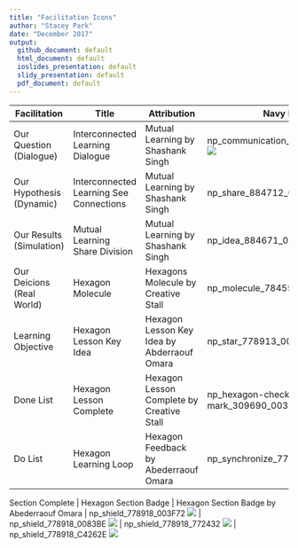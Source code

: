 ```yaml
---
title: "Facilitation Icons"
author: "Stacey Park"
date: "December 2017"
output: 
  github_document: default
  html_document: default
  ioslides_presentation: default
  slidy_presentation: default
  pdf_document: default
---
```


Facilitation| Title | Attribution | Navy Blue | Light Blue | Dark Red | Light Red
---|---|---|---|---|---|---
Our Question (Dialogue)| Interconnected Learning Dialogue | Mutual Learning by Shashank Singh | np_communication_884666_003F72 <img src = "https://cdn.rawgit.com/lzim/teampsd/hexagon_icons/np_communication_884666_003F72.svg"> | np_communication_884666_0083BE <img src = "https://cdn.rawgit.com/lzim/teampsd/hexagon_icons/np_communication_884666_0083BE.svg"> | np_communication_884666_772432 <img src = "https://cdn.rawgit.com/lzim/teampsd/hexagon_icons/np_communication_884666_772432.svg"> | np_communication_884666_C4262E <img src = "https://cdn.rawgit.com/lzim/teampsd/hexagon_icons/np_communication_884666_C4262E.svg">
Our Hypothesis (Dynamic) | Interconnected Learning See Connections | Mutual Learning by Shashank Singh | np_share_884712_003F72 <img src = "https://cdn.rawgit.com/lzim/teampsd/hexagon_icons/np_share_884712_003F72.svg"> | np_share_884712_0083BE <img src = "https://cdn.rawgit.com/lzim/teampsd/hexagon_icons/np_share_884712_0083BE.svg"> | np_share_884712_772432 <img src = "https://cdn.rawgit.com/lzim/teampsd/hexagon_icons/np_share_884712_772432.svg"> | np_share_884712_C4262E <img src = "https://cdn.rawgit.com/lzim/teampsd/hexagon_icons/np_share_884712_C4262E.svg">
Our Results (Simulation) | Mutual Learning Share Division | Mutual Learning by Shashank Singh | np_idea_884671_003F72 <img src = "https://cdn.rawgit.com/lzim/teampsd/hexagon_icons/np_idea_884671_003F72.svg"> | np_idea_884671_0083BE <img src = "https://cdn.rawgit.com/lzim/teampsd/hexagon_icons/np_idea_884671_0083BE.svg"> | np_idea_884671_772432 <img src = "https://cdn.rawgit.com/lzim/teampsd/hexagon_icons/np_idea_884671_772432.svg"> | np_idea_884671_C4262E <img src = "https://cdn.rawgit.com/lzim/teampsd/hexagon_icons/np_idea_884671_C4262E.svg">
Our Deicions (Real World) | Hexagon Molecule | Hexagons Molecule by Creative Stall | np_molecule_784555_003F72 <img src = "https://cdn.rawgit.com/lzim/teampsd/hexagon_icons/np_molecule_784555_003F72.svg"> | np_molecule_784555_0083BE <img src = "https://cdn.rawgit.com/lzim/teampsd/hexagon_icons/np_molecule_784555_0083BE.svg"> | np_molecule_784555_772432 <img src = "https://cdn.rawgit.com/lzim/teampsd/hexagon_icons/np_molecule_784555_772432.svg"> | np_molecule_784555_C4262E <img src = "https://cdn.rawgit.com/lzim/teampsd/hexagon_icons/np_molecule_784555_C4262E.svg">
Learning Objective | Hexagon Lesson Key Idea | Hexagon Lesson Key Idea by Abderraouf Omara | np_star_778913_003F72 <img src = "https://cdn.rawgit.com/lzim/teampsd/hexagon_icons/np_star_778913_003F72.svg"> | np_star_778913_0083BE <img src = "https://cdn.rawgit.com/lzim/teampsd/hexagon_icons/np_star_778913_0083BE.svg"> | np_star_778913_772432 <img src = "https://cdn.rawgit.com/lzim/teampsd/hexagon_icons/np_star_778913_772432.svg"> | np_star_778913_C4262E <img src = "https://cdn.rawgit.com/lzim/teampsd/hexagon_icons/np_star_778913_C4262E.svg">
Done List | Hexagon Lesson Complete | Hexagon Lesson Complete by Creative Stall | np_hexagon-check-mark_309690_003F72 <img src = "https://cdn.rawgit.com/lzim/teampsd/hexagon_icons/np_hexagon-check-mark_309690_003F72.svg"> | np_hexagon-check-mark_309690_0083BE <img src = "https://cdn.rawgit.com/lzim/teampsd/hexagon_icons/np_hexagon-check-mark_309690_0083BE.svg"> | np_hexagon-check-mark_309690_772432 <img src = "https://cdn.rawgit.com/lzim/teampsd/hexagon_icons/np_hexagon-check-mark_309690_772432.svg"> | np_hexagon-check-mark_309690_C4262E <img src = "https://cdn.rawgit.com/lzim/teampsd/hexagon_icons/np_hexagon-check-mark_309690_C4262E.svg">
Do List | Hexagon Learning Loop | Hexagon Feedback by Abederraouf Omara | np_synchronize_778914_003F72 <img src = "https://cdn.rawgit.com/lzim/teampsd/hexagon_icons/np_synchronize_778914_003F72.svg"> | np_synchronize_778914_0083BE <img src = "https://cdn.rawgit.com/lzim/teampsd/hexagon_icons/np_synchronize_778914_0083BE.svg"> | np_synchronize_778914_772432 <img src = "https://cdn.rawgit.com/lzim/teampsd/hexagon_icons/np_synchronize_778914_772432.svg"> | np_synchronize_778914_C4262E <img src = "https://cdn.rawgit.com/lzim/teampsd/hexagon_icons/np_synchronize_778914_C4262E.svg">


Section Complete | Hexagon Section Badge | Hexagon Section Badge by Abederraouf Omara | np_shield_778918_003F72 <img src = "https://cdn.rawgit.com/lzim/teampsd/hexagon_icons/np_shield_778918_003F72.svg"> | np_shield_778918_0083BE <img src = "https://cdn.rawgit.com/lzim/teampsd/hexagon_icons/np_shield_778918_0083BE.svg"> | np_shield_778918_772432 <img src = "https://cdn.rawgit.com/lzim/teampsd/hexagon_icons/np_shield_778918_772432.svg"> | np_shield_778918_C4262E <img src = "https://cdn.rawgit.com/lzim/teampsd/hexagon_icons/np_shield_778918_C4262E.svg">






